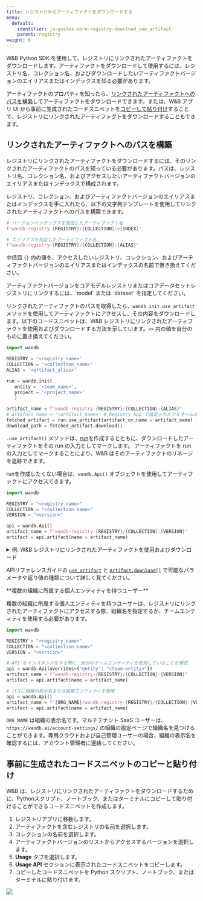 ```yaml
---
title: レジストリからアーティファクトをダウンロードする
menu:
  default:
    identifier: ja-guides-core-registry-download_use_artifact
    parent: registry
weight: 6
---
```


W&B Python SDK を使用して、レジストリにリンクされたアーティファクトをダウンロードします。アーティファクトをダウンロードして使用するには、レジストリ名、コレクション名、およびダウンロードしたいアーティファクトバージョンのエイリアスまたはインデックスを知る必要があります。

アーティファクトのプロパティを知ったら、[リンクされたアーティファクトへのパスを構築](#construct-path-to-linked-artifact)してアーティファクトをダウンロードできます。または、W&B アプリ UI から事前に生成されたコードスニペットを[コピーして貼り付け](#copy-and-paste-pre-generated-code-snippet)することで、レジストリにリンクされたアーティファクトをダウンロードすることもできます。

## リンクされたアーティファクトへのパスを構築

レジストリにリンクされたアーティファクトをダウンロードするには、そのリンクされたアーティファクトのパスを知っている必要があります。パスは、レジストリ名、コレクション名、およびアクセスしたいアーティファクトバージョンのエイリアスまたはインデックスで構成されます。

レジストリ、コレクション、およびアーティファクトバージョンのエイリアスまたはインデックスを手に入れたら、以下の文字列テンプレートを使用してリンクされたアーティファクトへのパスを構築できます。

```python
# バージョンインデックスを指定したアーティファクト名
f"wandb-registry-{REGISTRY}/{COLLECTION}:v{INDEX}"

# エイリアスを指定したアーティファクト名
f"wandb-registry-{REGISTRY}/{COLLECTION}:{ALIAS}"
```

中括弧 `{}` 内の値を、アクセスしたいレジストリ、コレクション、およびアーティファクトバージョンのエイリアスまたはインデックスの名前で置き換えてください。

<Note>
アーティファクトバージョンをコアモデルレジストリまたはコアデータセットレジストリにリンクするには、`model` または `dataset` を指定してください。
</Note>

リンクされたアーティファクトのパスを取得したら、`wandb.init.use_artifact` メソッドを使用してアーティファクトにアクセスし、その内容をダウンロードします。以下のコードスニペットは、W&B レジストリにリンクされたアーティファクトを使用およびダウンロードする方法を示しています。`<>` 内の値を自分のものに置き換えてください。

```python
import wandb

REGISTRY = '<registry_name>'
COLLECTION = '<collection_name>'
ALIAS = '<artifact_alias>'

run = wandb.init(
   entity = '<team_name>',
   project = '<project_name>'
   )  

artifact_name = f"wandb-registry-{REGISTRY}/{COLLECTION}:{ALIAS}"
# artifact_name = '<artifact_name>' # Registry App で指定されたフルネームをコピーして貼り付け
fetched_artifact = run.use_artifact(artifact_or_name = artifact_name)  
download_path = fetched_artifact.download()  
```

`.use_artifact()` メソッドは、[run](/ja/guides/models/track/runs/)を作成するとともに、ダウンロードしたアーティファクトをその run の入力としてマークします。 アーティファクトを run の入力としてマークすることにより、W&B はそのアーティファクトのリネージを追跡できます。

runを作成したくない場合は、`wandb.Api()` オブジェクトを使用してアーティファクトにアクセスできます。

```python
import wandb

REGISTRY = "<registry_name>"
COLLECTION = "<collection_name>"
VERSION = "<version>"

api = wandb.Api()
artifact_name = f"wandb-registry-{REGISTRY}/{COLLECTION}:{VERSION}"
artifact = api.artifact(name = artifact_name)
```

<details>
<summary>例: W&B レジストリにリンクされたアーティファクトを使用およびダウンロード</summary>

次のコード例は、ユーザーが **Fine-tuned Models** レジストリにある `phi3-finetuned` というコレクションにリンクされたアーティファクトをダウンロードする方法を示しています。アーティファクトバージョンのエイリアスは `production` に設定されています。

```python
import wandb

TEAM_ENTITY = "product-team-applications"
PROJECT_NAME = "user-stories"

REGISTRY = "Fine-tuned Models"
COLLECTION = "phi3-finetuned"
ALIAS = 'production'

# 指定されたチームとプロジェクト内で run を初期化
run = wandb.init(entity=TEAM_ENTITY, project = PROJECT_NAME)

artifact_name = f"wandb-registry-{REGISTRY}/{COLLECTION}:{ALIAS}"

# アーティファクトにアクセスし、それをリネージ追跡のために run の入力としてマーク
fetched_artifact = run.use_artifact(artifact_or_name = name)  

# アーティファクトをダウンロード。ダウンロードされたコンテンツのパスを返します
downloaded_path = fetched_artifact.download()  
```
</details>

APIリファレンスガイドの [`use_artifact`](/ja/ref/python/run#use_artifact) と [`Artifact.download()`](/ja/ref/python/artifact#download) で可能なパラメータや返り値の種類について詳しく見てください。

<Note>
**複数の組織に所属する個人エンティティを持つユーザー**

複数の組織に所属する個人エンティティを持つユーザーは、レジストリにリンクされたアーティファクトにアクセスする際、組織名を指定するか、チームエンティティを使用する必要があります。

```python
import wandb

REGISTRY = "<registry_name>"
COLLECTION = "<collection_name>"
VERSION = "<version>"

# API をインスタンス化する際に、自分のチームエンティティを使用していることを確認
api = wandb.Api(overrides={"entity": "<team-entity>"})
artifact_name = f"wandb-registry-{REGISTRY}/{COLLECTION}:{VERSION}"
artifact = api.artifact(name = artifact_name)

# パスに組織の表示名または組織エンティティを使用
api = wandb.Api()
artifact_name = f"{ORG_NAME}/wandb-registry-{REGISTRY}/{COLLECTION}:{VERSION}"
artifact = api.artifact(name = artifact_name)
```

`ORG_NAME` は組織の表示名です。マルチテナント SaaS ユーザーは、`https://wandb.ai/account-settings/` の組織の設定ページで組織名を見つけることができます。専用クラウドおよび自己管理ユーザーの場合、組織の表示名を確認するには、アカウント管理者に連絡してください。
</Note>

## 事前に生成されたコードスニペットのコピーと貼り付け

W&B は、レジストリにリンクされたアーティファクトをダウンロードするために、Pythonスクリプト、ノートブック、またはターミナルにコピーして貼り付けることができるコードスニペットを作成します。

1. レジストリアプリに移動します。
2. アーティファクトを含むレジストリの名前を選択します。
3. コレクションの名前を選択します。
4. アーティファクトバージョンのリストからアクセスするバージョンを選択します。
5. **Usage** タブを選択します。
6. **Usage API** セクションに表示されたコードスニペットをコピーします。
7. コピーしたコードスニペットを Python スクリプト、ノートブック、またはターミナルに貼り付けます。

<Frame>
    <img src="/images/registry/find_usage_in_registry_ui.gif"  />
</Frame>
